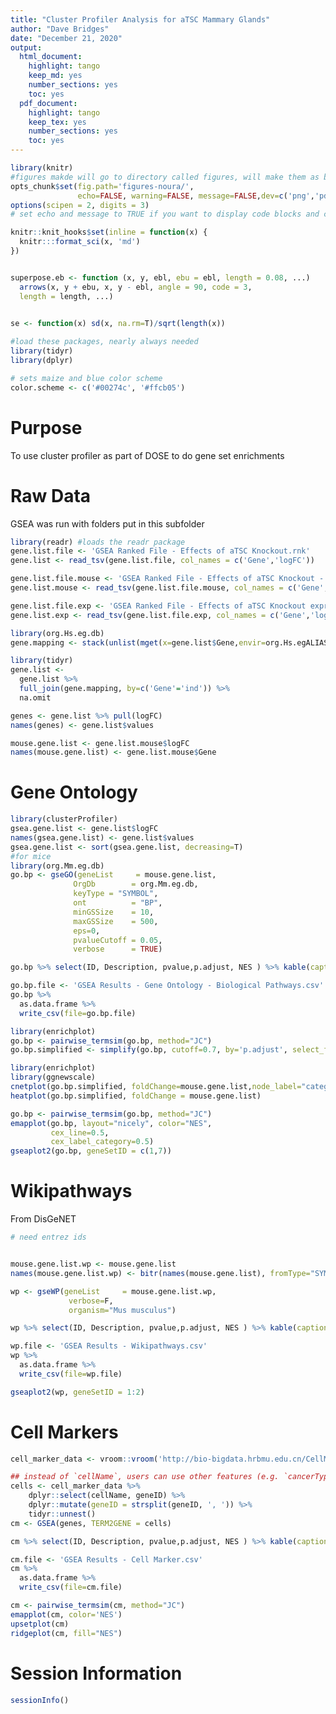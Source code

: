 ```yaml
---
title: "Cluster Profiler Analysis for aTSC Mammary Glands"
author: "Dave Bridges"
date: "December 21, 2020"
output:
  html_document:
    highlight: tango
    keep_md: yes
    number_sections: yes
    toc: yes
  pdf_document:
    highlight: tango
    keep_tex: yes
    number_sections: yes
    toc: yes
---
```


```r
library(knitr)
#figures makde will go to directory called figures, will make them as both png and pdf files 
opts_chunk$set(fig.path='figures-noura/',
               echo=FALSE, warning=FALSE, message=FALSE,dev=c('png','pdf'))
options(scipen = 2, digits = 3)
# set echo and message to TRUE if you want to display code blocks and code output respectively

knitr::knit_hooks$set(inline = function(x) {
  knitr:::format_sci(x, 'md')
})


superpose.eb <- function (x, y, ebl, ebu = ebl, length = 0.08, ...)
  arrows(x, y + ebu, x, y - ebl, angle = 90, code = 3,
  length = length, ...)

  
se <- function(x) sd(x, na.rm=T)/sqrt(length(x))

#load these packages, nearly always needed
library(tidyr)
library(dplyr)

# sets maize and blue color scheme
color.scheme <- c('#00274c', '#ffcb05')
```

# Purpose

To use cluster profiler as part of DOSE to do gene set enrichments

# Raw Data

GSEA was run with folders put in this subfolder

```r
library(readr) #loads the readr package
gene.list.file <- 'GSEA Ranked File - Effects of aTSC Knockout.rnk'
gene.list <- read_tsv(gene.list.file, col_names = c('Gene','logFC'))

gene.list.file.mouse <- 'GSEA Ranked File - Effects of aTSC Knockout - Mouse.rnk'
gene.list.mouse <- read_tsv(gene.list.file.mouse, col_names = c('Gene','logFC'))

gene.list.file.exp <- 'GSEA Ranked File - Effects of aTSC Knockout expressed.rnk'
gene.list.exp <- read_tsv(gene.list.file.exp, col_names = c('Gene','logFC'))

library(org.Hs.eg.db)
gene.mapping <- stack(unlist(mget(x=gene.list$Gene,envir=org.Hs.egALIAS2EG,ifnotfound=NA)))

library(tidyr)
gene.list <-
  gene.list %>%
  full_join(gene.mapping, by=c('Gene'='ind')) %>%
  na.omit

genes <- gene.list %>% pull(logFC)
names(genes) <- gene.list$values

mouse.gene.list <- gene.list.mouse$logFC
names(mouse.gene.list) <- gene.list.mouse$Gene
```

# Gene Ontology

```r
library(clusterProfiler)
gsea.gene.list <- gene.list$logFC
names(gsea.gene.list) <- gene.list$values
gsea.gene.list <- sort(gsea.gene.list, decreasing=T)
#for mice
library(org.Mm.eg.db)
go.bp <- gseGO(geneList     = mouse.gene.list,
              OrgDb        = org.Mm.eg.db,
              keyType = "SYMBOL",
              ont          = "BP",
              minGSSize    = 10,
              maxGSSize    = 500,
              eps=0,
              pvalueCutoff = 0.05,
              verbose      = TRUE)

go.bp %>% select(ID, Description, pvalue,p.adjust, NES ) %>% kable(caption="Significant GO - BP Pathays")

go.bp.file <- 'GSEA Results - Gene Ontology - Biological Pathways.csv'
go.bp %>%
  as.data.frame %>%
  write_csv(file=go.bp.file)

library(enrichplot)
go.bp <- pairwise_termsim(go.bp, method="JC")
go.bp.simplified <- simplify(go.bp, cutoff=0.7, by='p.adjust', select_fun=min)

library(enrichplot)
library(ggnewscale)
cnetplot(go.bp.simplified, foldChange=mouse.gene.list,node_label="category")
heatplot(go.bp.simplified, foldChange = mouse.gene.list)

go.bp <- pairwise_termsim(go.bp, method="JC")
emapplot(go.bp, layout="nicely", color="NES",
         cex_line=0.5,
         cex_label_category=0.5)
gseaplot2(go.bp, geneSetID = c(1,7))
```

# Wikipathways

From DisGeNET

```r
# need entrez ids


mouse.gene.list.wp <- mouse.gene.list
names(mouse.gene.list.wp) <- bitr(names(mouse.gene.list), fromType="SYMBOL", toType="ENTREZID", OrgDb="org.Mm.eg.db")$ENTREZID

wp <- gseWP(geneList     = mouse.gene.list.wp, 
             verbose=F,
             organism="Mus musculus") 

wp %>% select(ID, Description, pvalue,p.adjust, NES ) %>% kable(caption="Significant Wikipathways")

wp.file <- 'GSEA Results - Wikipathways.csv'
wp %>%
  as.data.frame %>%
  write_csv(file=wp.file)

gseaplot2(wp, geneSetID = 1:2)
```


# Cell Markers

```r
cell_marker_data <- vroom::vroom('http://bio-bigdata.hrbmu.edu.cn/CellMarker/download/Human_cell_markers.txt')

## instead of `cellName`, users can use other features (e.g. `cancerType`)
cells <- cell_marker_data %>%
    dplyr::select(cellName, geneID) %>%
    dplyr::mutate(geneID = strsplit(geneID, ', ')) %>%
    tidyr::unnest()
cm <- GSEA(genes, TERM2GENE = cells) 

cm %>% select(ID, Description, pvalue,p.adjust, NES ) %>% kable(caption="Significant cell types")

cm.file <- 'GSEA Results - Cell Marker.csv'
cm %>%
  as.data.frame %>%
  write_csv(file=cm.file)

cm <- pairwise_termsim(cm, method="JC")
emapplot(cm, color='NES')
upsetplot(cm)
ridgeplot(cm, fill="NES")
```

# Session Information

```r
sessionInfo()
```
